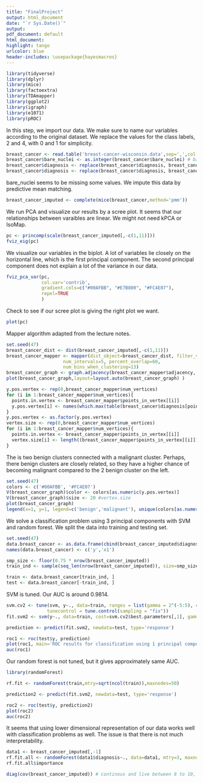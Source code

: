 ```yaml
---
title: "FinalProject"
output: html_document
date: "`r Sys.Date()`"
output:
pdf_document: default
html_document:
highlight: tango
urlcolor: blue
header-includes: \usepackage{hayesmacros}
---
```


```r
library(tidyverse)
library(dplyr)
library(mice)
library(factoextra)
library(TDAmapper)
library(ggplot2)
library(igraph)
library(e1071)
library(pROC)
```

In this step, we import our data. We make sure to name our variables according to the original dataset. We replace the values for the class labels, $2$ and $4$, with $0$ and $1$ for simplicity. 

```r
breast_cancer <- read.table('breast-cancer-wisconsin.data',sep=',',col.names=c('sample_code_number','clump_thickness','uniformity_of_cel_size','uniformity_of_cell_shape','marginal_adhesion','single_epithelial_cell_size','bare_nuclei','bland_chromatin','normal_nucleoli','mitoses','diagnosis'))
breast_cancer$bare_nuclei <- as.integer(breast_cancer$bare_nuclei) # bare_nuclei has missing values
breast_cancer$diagnosis <- replace(breast_cancer$diagnosis, breast_cancer$diagnosis==2, 0)
breast_cancer$diagnosis <- replace(breast_cancer$diagnosis, breast_cancer$diagnosis==4, 1)
```

bare_nuclei seems to be missing some values. We impute this data by predictive mean matching. 

```r
breast_cancer_imputed <- complete(mice(breast_cancer,method='pmm'))
```

We run PCA and visualize our results by a scree plot. It seems that our relationships between varaibles are linear. We might not need kPCA or IsoMap.   

```r
pc <- princomp(scale(breast_cancer_imputed[,-c(1,11)]))
fviz_eig(pc)
```

We visualize our variables in the biplot. A lot of variables lie closely on the horizontal line, which is the first principal component. The second principal component does not explain a lot of the variance in our data. 

```r
fviz_pca_var(pc,
             col.var='contrib',
             gradient.cols=c("#00AFBB", "#E7B800", "#FC4E07"),
             repel=TRUE   
             )
```

Check to see if our scree plot is giving the right plot we want. 

```r
plot(pc)
```

Mapper algorithm adapted from the lecture notes. 

```r
set.seed(47)
breast_cancer_dist <- dist(breast_cancer_imputed[,-c(1,11)])
breast_cancer_mapper <- mapper(dist_object=breast_cancer_dist, filter_values = pc$scores[,1], 
                     num_intervals=5, percent_overlap=60, 
                     num_bins_when_clustering=13)
breast_cancer_graph <- graph.adjacency(breast_cancer_mapper$adjacency, mode='undirected')
plot(breast_cancer_graph,layout=layout.auto(breast_cancer_graph) )
```

```r
y.pos.vertex <- rep(0,breast_cancer_mapper$num_vertices)
for (i in 1:breast_cancer_mapper$num_vertices){
  points.in.vertex <- breast_cancer_mapper$points_in_vertex[[i]]
  y.pos.vertex[i] <- names(which.max(table(breast_cancer$diagnosis[points.in.vertex])))
}
y.pos.vertex <- as.factor(y.pos.vertex)
vertex.size <- rep(0,breast_cancer_mapper$num_vertices)
for (i in 1:breast_cancer_mapper$num_vertices){
  points.in.vertex <- breast_cancer_mapper$points_in_vertex[[i]]
  vertex.size[i] <- length((breast_cancer_mapper$points_in_vertex[[i]]))
}
```

The is two benign clusters connected with a malignant cluster. Perhaps, there benign clusters are closely related, so they have a higher chance of becoming malignant compared to the $2$ benign cluster on the left. 

```r
set.seed(47)
colors <- c('#00AFBB', '#FC4E07')
V(breast_cancer_graph)$color <- colors[as.numeric(y.pos.vertex)]
V(breast_cancer_graph)$size <- 20 #vertex.size
plot(breast_cancer_graph)
legend(x=1, y=1, legend=c('benign','malignant'), unique(colors[as.numeric(y.pos.vertex)]))
```

We solve a classification problem using $3$ principal components with SVM and random forest. We split the data into training and testing set. 

```r
set.seed(47)
data.breast_cancer <- as.data.frame(cbind(breast_cancer_imputed$diagnosis, scale(pc$scores[,1])))
names(data.breast_cancer) <- c('y','x1')

smp_size <- floor(0.75 * nrow(breast_cancer_imputed))
train_ind <- sample(seq_len(nrow(breast_cancer_imputed)), size=smp_size)

train <- data.breast_cancer[train_ind, ]
test <- data.breast_cancer[-train_ind, ]
```

SVM is tuned. Our AUC is around 0.9814. 

```r
svm.cv2 <- tune(svm, y~., data=train, ranges = list(gamma = 2^(-5:5), cost = 2^(-7:5)),
               tunecontrol = tune.control(sampling = "fix"))
fit.svm2 <- svm(y~., data=train, cost=svm.cv2$best.parameters[,1], gamma=svm.cv2$best.parameters[,2])

prediction <- predict(fit.svm2, newdata=test, type='response')

roc1 <- roc(test$y, prediction)
plot(roc1, main='ROC results for classification using 1 principal component')
auc(roc1)
```

Our random forest is not tuned, but it gives approximately same AUC. 

```r
library(randomForest)

rf.fit <- randomForest(train,mtry=sqrt(ncol(train)),maxnodes=50)

prediction2 <- predict(fit.svm2, newdata=test, type='response')

roc2 <- roc(test$y, prediction2)
plot(roc2)
auc(roc2)
```

It seems that using lower dimensional representation of our data works well with classification problems as well. The issue is that there is not much interpretability.   


```r
data1 <- breast_cancer_imputed[,-1]
rf.fit.all <- randomForest(data1$diagnosis~., data=data1, mtry=3, maxnodes=50)
rf.fit.all$importance 
```

```r
diag(cov(breast_cancer_imputed)) # continous and live between 8 to 10, lost all the information, variabilities is small 
```



